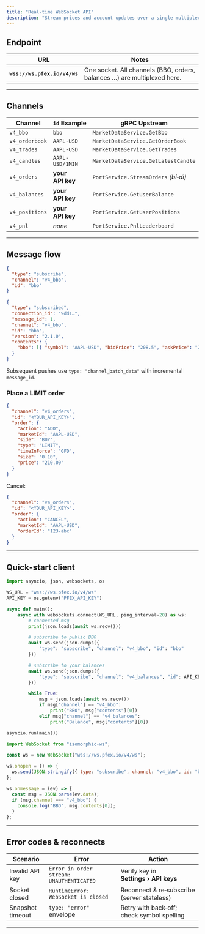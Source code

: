 ```yaml
---
title: "Real‑time WebSocket API"
description: "Stream prices and account updates over a single multiplexed socket."
---
```


## Endpoint

| URL                          | Notes                                                                    |
| ---------------------------- | ------------------------------------------------------------------------ |
| **`wss://ws.pfex.io/v4/ws`** | One socket. All channels (BBO, orders, balances …) are multiplexed here. |

---

## Channels

| Channel        | `id` Example     | gRPC Upstream                        |
| -------------- | ---------------- | ------------------------------------ |
| `v4_bbo`       | `bbo`            | `MarketDataService.GetBbo`           |
| `v4_orderbook` | `AAPL-USD`       | `MarketDataService.GetOrderBook`     |
| `v4_trades`    | `AAPL-USD`       | `MarketDataService.GetTrades`        |
| `v4_candles`   | `AAPL-USD/1MIN`  | `MarketDataService.GetLatestCandle`  |
| `v4_orders`    | **your API key** | `PortService.StreamOrders` _(bi‑di)_ |
| `v4_balances`  | **your API key** | `PortService.GetUserBalance`         |
| `v4_positions` | **your API key** | `PortService.GetUserPositions`       |
| `v4_pnl`       | _none_           | `PortService.PnlLeaderboard`         |

---

## Message flow

```json title="Subscribe"
{
  "type": "subscribe",
  "channel": "v4_bbo",
  "id": "bbo"
}
```

```json title="Server ack"
{
  "type": "subscribed",
  "connection_id": "9dd1…",
  "message_id": 1,
  "channel": "v4_bbo",
  "id": "bbo",
  "version": "2.1.0",
  "contents": {
    "bbo": [{ "symbol": "AAPL-USD", "bidPrice": "208.5", "askPrice": "208.6" }]
  }
}
```

Subsequent pushes use `type: "channel_batch_data"` with incremental `message_id`.

### Place a LIMIT order

```json title="Add order"
{
  "channel": "v4_orders",
  "id": "<YOUR_API_KEY>",
  "order": {
    "action": "ADD",
    "marketId": "AAPL-USD",
    "side": "BUY",
    "type": "LIMIT",
    "timeInForce": "GFD",
    "size": "0.10",
    "price": "210.00"
  }
}
```

Cancel:

```json title="Cancel order"
{
  "channel": "v4_orders",
  "id": "<YOUR_API_KEY>",
  "order": {
    "action": "CANCEL",
    "marketId": "AAPL-USD",
    "orderId": "123‑abc"
  }
}
```

---

## Quick‑start client

<Tabs group="lang">
  <Tab label="Python (asyncio)">

```python
import asyncio, json, websockets, os

WS_URL = "wss://ws.pfex.io/v4/ws"
API_KEY = os.getenv("PFEX_API_KEY")

async def main():
    async with websockets.connect(WS_URL, ping_interval=20) as ws:
        # connected msg
        print(json.loads(await ws.recv()))

        # subscribe to public BBO
        await ws.send(json.dumps({
            "type": "subscribe", "channel": "v4_bbo", "id": "bbo"
        }))

        # subscribe to your balances
        await ws.send(json.dumps({
            "type": "subscribe", "channel": "v4_balances", "id": API_KEY
        }))

        while True:
            msg = json.loads(await ws.recv())
            if msg["channel"] == "v4_bbo":
                print("BBO", msg["contents"][0])
            elif msg["channel"] == "v4_balances":
                print("Balance", msg["contents"][0])

asyncio.run(main())
```

  </Tab>
  <Tab label="JavaScript">

```js
import WebSocket from "isomorphic-ws";

const ws = new WebSocket("wss://ws.pfex.io/v4/ws");

ws.onopen = () => {
  ws.send(JSON.stringify({ type: "subscribe", channel: "v4_bbo", id: "bbo" }));
};

ws.onmessage = (ev) => {
  const msg = JSON.parse(ev.data);
  if (msg.channel === "v4_bbo") {
    console.log("BBO", msg.contents[0]);
  }
};
```

  </Tab>
</Tabs>

---

## Error codes & reconnects

| Scenario         | Error                                    | Action                                      |
| ---------------- | ---------------------------------------- | ------------------------------------------- |
| Invalid API key  | `Error in order stream: UNAUTHENTICATED` | Verify key in **Settings › API keys**       |
| Socket closed    | `RuntimeError: WebSocket is closed`      | Reconnect & re‑subscribe (server stateless) |
| Snapshot timeout | `type: "error"` envelope                 | Retry with back‑off; check symbol spelling  |

---
